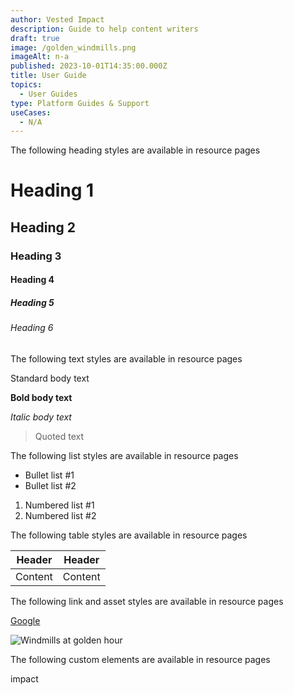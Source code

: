```yaml
---
author: Vested Impact
description: Guide to help content writers
draft: true
image: /golden_windmills.png
imageAlt: n-a
published: 2023-10-01T14:35:00.000Z
title: User Guide
topics:
  - User Guides
type: Platform Guides & Support
useCases:
  - N/A
---
```


The following heading styles are available in resource pages

# Heading 1

## Heading 2

### Heading 3

#### Heading 4

##### Heading 5

###### Heading 6

<Divider />

The following text styles are available in resource pages

Standard body text

**Bold body text**

_Italic body text_

> Quoted text

<Divider />

The following list styles are available in resource pages

- Bullet list #1
- Bullet list #2

1. Numbered list #1
2. Numbered list #2

<Divider />

The following table styles are available in resource pages

| Header  | Header  |
| ------- | ------- |
| Content | Content |

<Divider />

The following link and asset styles are available in resource pages

[Google](https://www.google.co.uk)

![Windmills at golden hour](../../assets/resources/golden_windmills.png)

<Divider />

The following custom elements are available in resource pages

<CustomImage alt="Windmills at golden hour" src="golden_windmills.png" width={200} />

<Purple>impact</Purple>

<YouTube id="hLljd8pfiFg" title="Example YouTube" />

<Divider />

